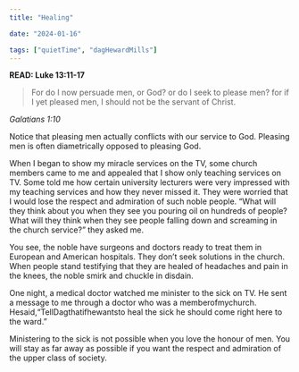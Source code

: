 ```yaml
---
title: "Healing"

date: "2024-01-16"

tags: ["quietTime", "dagHewardMills"]
---
```


**READ: Luke 13:11-17**

> For do I now persuade men, or God? or do I seek to please men? for if I yet pleased men, I should not be the servant of Christ.

_Galatians 1:10_

Notice that pleasing men actually conflicts with our service to God. Pleasing men is often diametrically opposed to pleasing God.

When I began to show my miracle services on the TV, some church members came to me and appealed that I show only teaching services on TV. Some told me how certain university lecturers were very impressed with my teaching services and how they never missed it. They were worried that I would lose the respect and admiration of such noble people. “What will they think about you when they see you pouring oil on hundreds of people? What will they think when they see people falling down and screaming in the church service?” they asked me.

You see, the noble have surgeons and doctors ready to treat them in European and American hospitals. They don’t seek solutions in the church. When people stand testifying that they are healed of headaches and pain in the knees, the noble smirk and chuckle in disdain.

One night, a medical doctor watched me minister to the sick on TV. He sent a message to me through a doctor who was a memberofmychurch. Hesaid,“TellDagthatifhewantsto heal the sick he should come right here to the ward.”

Ministering to the sick is not possible when you love the honour of men. You will stay as far away as possible if you want the respect and admiration of the upper class of society.
